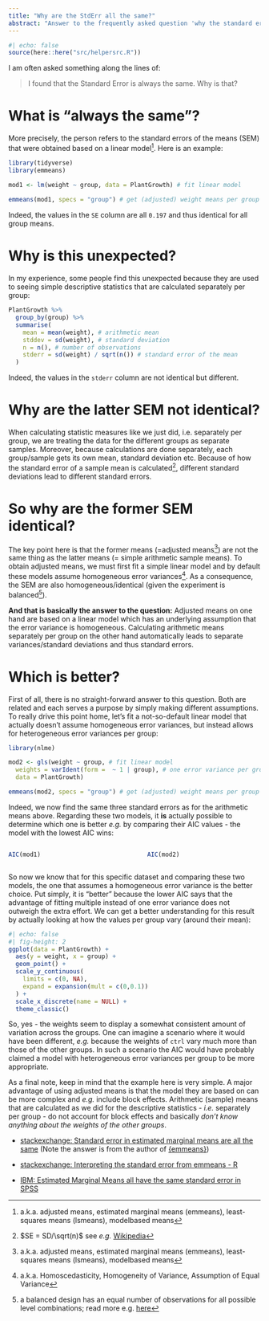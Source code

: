 ```yaml
---
title: "Why are the StdErr all the same?"
abstract: "Answer to the frequently asked question 'why the standard errors of the means are all the same'"
---
```


```r
#| echo: false
source(here::here("src/helpersrc.R"))
```

I am often asked something along the lines of:

> I found that the Standard Error is always the same. Why is that?

# What is "always the same"?

More precisely, the person refers to the standard errors of the means (SEM) that were obtained based on a linear model[^1]. Here is an example:

[^1]: a.k.a. adjusted means, estimated marginal means (emmeans), least-squares means (lsmeans), modelbased means

```r
library(tidyverse)
library(emmeans)

mod1 <- lm(weight ~ group, data = PlantGrowth) # fit linear model
  
emmeans(mod1, specs = "group") # get (adjusted) weight means per group
```

Indeed, the values in the `SE` column are all `0.197` and thus identical for all group means.

# Why is this unexpected?

In my experience, some people find this unexpected because they are used to seeing simple descriptive statistics that are calculated separately per group:

```r
PlantGrowth %>%
  group_by(group) %>%
  summarise(
    mean = mean(weight), # arithmetic mean
    stddev = sd(weight), # standard deviation
    n = n(), # number of observations
    stderr = sd(weight) / sqrt(n()) # standard error of the mean
  )
```

Indeed, the values in the `stderr` column are not identical but different.

# Why are the latter SEM not identical?

When calculating statistic measures like we just did, i.e. separately per group, we are treating the data for the different groups as separate samples. Moreover, because calculations are done separately, each group/sample gets its own mean, standard deviation etc. Because of how the standard error of a sample mean is calculated[^2], different standard deviations lead to different standard errors. 

[^2]: $SE = SD/\sqrt(n)$ see *e.g.* [Wikipedia](https://www.wikiwand.com/en/Standard_error#Standard_error_of_the_sample_mean)

# So why are the former SEM identical?

The key point here is that the former means (=adjusted means[^3]) are not the same thing as the latter means (= simple arithmetic sample means). To obtain adjusted means, we must first fit a simple linear model and by default these models assume homogeneous error variances[^4]. As a consequence, the SEM are also homogeneous/identical (given the experiment is balanced[^5]). 

**And that is basically the answer to the question:** Adjusted means on one hand are based on a linear model which has an underlying assumption that the error variance is homogeneous. Calculating arithmetic means separately per group on the other hand automatically leads to separate variances/standard deviations and thus standard errors.

[^3]: a.k.a. adjusted means, estimated marginal means (emmeans), least-squares means (lsmeans), modelbased means

[^4]: a.k.a. Homoscedasticity, Homogeneity of Variance, Assumption of Equal Variance

[^5]: a balanced design has an equal number of observations for all possible level combinations; read more e.g. [here](https://www.statisticshowto.com/balanced-and-unbalanced-designs/)

# Which is better?

First of all, there is no straight-forward answer to this question. Both are related and each serves a purpose by simply making different assumptions. To really drive this point home, let's fit a not-so-default linear model that actually doesn't assume homogeneous error variances, but instead allows for heterogeneous error variances per group:

```r
library(nlme)

mod2 <- gls(weight ~ group, # fit linear model
  weights = varIdent(form =  ~ 1 | group), # one error variance per group
  data = PlantGrowth)

emmeans(mod2, specs = "group") # get (adjusted) weight means per group
```

Indeed, we now find the same three standard errors as for the arithmetic means above. Regarding these two models, it **is** actually possible to determine which one is better *e.g.* by comparing their AIC values - the model with the lowest AIC wins:

::: columns
::: {.column width="49%"}
```r
AIC(mod1)
```
:::

::: {.column width="2%"}
:::

::: {.column width="49%"}
```r
AIC(mod2)
```
:::
:::

So now we know that for this specific dataset and comparing these two models, the one that assumes a homogeneous error variance is the better choice. Put simply, it is "better" because the lower AIC says that the advantage of fitting multiple instead of one error variance does not outweigh the extra effort. We can get a better understanding for this result by actually looking at how the values per group vary (around their mean):

```r
#| echo: false
#| fig-height: 2
ggplot(data = PlantGrowth) +
  aes(y = weight, x = group) +
  geom_point() +
  scale_y_continuous(
    limits = c(0, NA),
    expand = expansion(mult = c(0,0.1))
  ) +
  scale_x_discrete(name = NULL) +
  theme_classic()
```

So, yes - the weights seem to display a somewhat consistent amount of variation across the groups. One can imagine a scenario where it would have been different, *e.g.* because the weights of `ctrl` vary much more than those of the other groups. In such a scenario the AIC would have probably claimed a model with heterogeneous error variances per group to be more appropriate.

As a final note, keep in mind that the example here is very simple. A major advantage of using adjusted means is that the model they are based on can be more complex and *e.g.* include block effects. Arithmetic (sample) means that are calculated as we did for the descriptive statistics - *i.e.* separately per group - do not account for block effects and basically *don't know anything about the weights of the other groups*.

::: custom-callout-addref
-   [stackexchange: Standard error in estimated marginal means are all the same](https://stats.stackexchange.com/questions/444707/standard-error-in-estimated-marginal-means-are-all-the-same) (Note the answer is from the author of [{emmeans}](https://cran.r-project.org/web/packages/emmeans/index.html))

-   [stackexchange: Interpreting the standard error from emmeans - R](https://stats.stackexchange.com/questions/369532/interpreting-the-standard-error-from-emmeans-r)

-   [IBM: Estimated Marginal Means all have the same standard error in SPSS](https://www.ibm.com/support/pages/estimated-marginal-means-all-have-same-standard-error-spss)
:::
